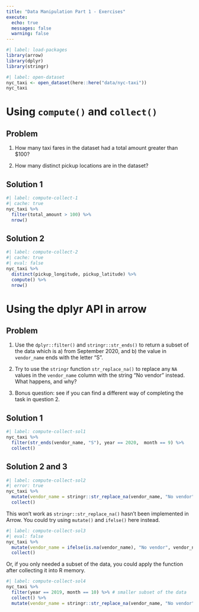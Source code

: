 ```yaml
---
title: "Data Manipulation Part 1 - Exercises"
execute:
  echo: true
  messages: false
  warning: false
---
```


```r
#| label: load-packages
library(arrow)
library(dplyr)
library(stringr)
```

```r
#| label: open-dataset
nyc_taxi <- open_dataset(here::here("data/nyc-taxi"))
nyc_taxi
```

::: {#exercise-compute-collect .callout-tip}
# Using `compute()` and `collect()`

::: panel-tabset
## Problem

1.  How many taxi fares in the dataset had a total amount greater than \$100?

2.  How many distinct pickup locations are in the dataset?

## Solution 1

```r
#| label: compute-collect-1
#| cache: true
nyc_taxi %>%
  filter(total_amount > 100) %>%
  nrow()
```

## Solution 2

```r
#| label: compute-collect-2
#| cache: true
#| eval: false
nyc_taxi %>%
  distinct(pickup_longitude, pickup_latitude) %>%
  compute() %>%
  nrow()
```
:::
:::

::: {#exercise-dplyr-api .callout-tip}
# Using the dplyr API in arrow

::: panel-tabset
## Problem

1.  Use the `dplyr::filter()` and `stringr::str_ends()` to return a subset of the data which is a) from September 2020, and b) the value in `vendor_name` ends with the letter "S".

2.  Try to use the `stringr` function `str_replace_na()` to replace any `NA` values in the `vendor_name` column with the string "No vendor" instead. What happens, and why?

3.  Bonus question: see if you can find a different way of completing the task in question 2.

## Solution 1

```r
#| label: compute-collect-sol1
nyc_taxi %>%
  filter(str_ends(vendor_name, "S"), year == 2020,  month == 9) %>%
  collect()
```

## Solution 2 and 3

```r
#| label: compute-collect-sol2
#| error: true
nyc_taxi %>%
  mutate(vendor_name = stringr::str_replace_na(vendor_name, "No vendor")) %>%
  collect()
```

This won't work as `stringr::str_replace_na()` hasn't been implemented in Arrow. You could try using `mutate()` and `ifelse()` here instead.

```r
#| label: compute-collect-sol3
#| eval: false
nyc_taxi %>%
  mutate(vendor_name = ifelse(is.na(vendor_name), "No vendor", vendor_name)) %>%
  collect()
```

Or, if you only needed a subset of the data, you could apply the function after collecting it into R memory.

```r
#| label: compute-collect-sol4
nyc_taxi %>%
  filter(year == 2019, month == 10) %>% # smaller subset of the data
  collect() %>%
  mutate(vendor_name = stringr::str_replace_na(vendor_name, "No vendor"))
```
:::
:::
